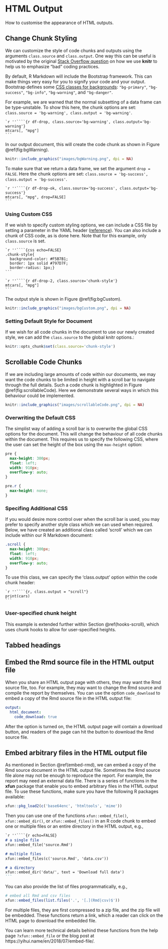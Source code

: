 # HTML Output

How to customise the appearance of HTML outputs.

## Change Chunk Styling {#chunk-styling}

<!-- https://stackoverflow.com/questions/41030477/changing-chunk-background-color-in-rmarkdown -->

We can customize the style of code chunks and outputs using the arguments `class.source` and `class.output`. One way this can be useful is motivated by the original [Stack Overflow question](http://stackoverflow.com/q/41030477/559676) on how we use **knitr** to help us to emphasize "bad" coding practices.

By default,  R Markdown will include the Bootstrap framework. This can make things very easy for you to signify your code and your output. Bootstrap defines some [CSS classes for backgrounds](http://getbootstrap.com/css/#helper-classes-backgrounds): `"bg-primary"`, `"bg-success"`, `"bg-info"`, `"bg-warning"`, and `"bg-danger"`.

For example, we are warned that the normal subsetting of a data frame can be type-unstable. To show this here,  the chunk options are set: `class.source = 'bg-warning', class.output = 'bg-warning'`.

````
`r ''````{r df-drop, class.source='bg-warning', class.output='bg-warning'}
mtcars[, "mpg"]
```
````

In our output document, this will create the code chunk as shown in Figure \@ref(fig:bgWarning).

```r
knitr::include_graphics("images/bgWarning.png", dpi = NA)
```

To make sure that we return a data frame, we set the argument `drop = FALSE`. Here the chunk options are set: `class.source = 'bg-success', class.output = 'bg-success'`.

````
`r ''````{r df-drop-ok, class.source='bg-success', class.output='bg-success'}
mtcars[, "mpg", drop=FALSE]
```
````

### Using Custom CSS

If we wish to specify custom styling options, we can include a CSS file by setting a parameter in the YAML header ([reference](http://rmarkdown.rstudio.com/html_document_format.html#custom_css)). You can also include a chunk of CSS code, as is done here. Note that for this example, only `class.source` is set.

````
`r ''````{css echo=FALSE}
.chunk-style{
  background-color: #F5B7B1;
  border: 1px solid #797D7F;
  border-radius: 1px;}
```

`r ''````{r df-drop-2, class.source='chunk-style'}
mtcars[, "mpg"] 
``` 
````

The output style is shown in Figure \@ref(fig:bgCustom).

```r
knitr::include_graphics("images/bgCustom.png", dpi = NA)
```

### Setting Default Style for Document

If we wish for all code chunks in the document to use our newly created style, we can add the `class.source` to the global knitr options.:

```r
knitr::opts_chunk$set(class.source='chunk-style')
```




## Scrollable Code Chunks {#html-scroll}

If we are including large amounts of code within our documents, we may want the code chunks to be limited in height with a scroll bar to navigate through the full details. Such a code chunk is highlighted in Figure \@ref(fig:scrollableCode). Here we demonstrate several ways in which this behaviour could be implemented.

```r
knitr::include_graphics("images/scrollableCode.png", dpi = NA)
```

### Overwriting the Default CSS

The simplist way of adding a scroll bar is to overwrite the global CSS options for the document. This will change the behaviour of all code chunks within the document. This requires us to specify the following CSS, where the user can set the height of the box using the `max-height` option:

```css
pre {
  max-height: 300px;
  float: left;
  width: 910px;
  overflow-y: auto;
}

pre.r {
  max-height: none;
}
```

### Specifing Additional CSS

If you would desire more control over when the scroll bar is used, you may prefer to specify another style class which we can used when required. Below, we have created an additional class called 'scroll' which we can include within our R Markdown document:

```css
.scroll {
  max-height: 300px;
  float: left;
  width: 910px;
  overflow-y: auto;
}
```

To use this class, we can specify the 'class.output' option within the code chunk header:

````
`r ''````{r, class.output = "scroll"}
print(cars)
```
````

### User-specified chunk height

This example is extended further within Section \@ref(hooks-scroll), which uses chunk hooks to allow for user-specified heights.

## Tabbed headings

<!--https://stackoverflow.com/questions/38062706/rmarkdown-tabbed-and-untabbed-headings-->

## Embed the Rmd source file in the HTML output file {#embed-rmd}

When you share an HTML output page with others, they may want the Rmd source file, too. For example, they may want to change the Rmd source and compile the report by themselves. You can use the option `code_download` to embed a copy of the Rmd source file in the HTML output file:

```yaml
output:
  html_document:
    code_download: true
```

After the option is turned on, the HTML output page will contain a download button, and readers of the page can hit the button to download the Rmd source file.

## Embed arbitrary files in the HTML output file {#embed-file}

As mentioned in Section \@ref(embed-rmd), we can embed a copy of the Rmd source document in the HTML output file. Sometimes the Rmd source file alone may not be enough to reproduce the report. For example, the report may need an external data file. There is a series of functions in the **xfun** package that enable you to embed arbitrary files in the HTML output file. To use these functions, make sure you have the following R packages available:

```r
xfun::pkg_load2(c('base64enc', 'htmltools', 'mime'))
```

Then you can use one of the functions `xfun::embed_file()`, `xfun::embed_dir()`, or `xfun::embed_files()` in an R code chunk to embed one or multiple files or an entire directory in the HTML output, e.g.,

````md
`r ''````{r echo=FALSE}
# a single file
xfun::embed_file('source.Rmd')

# multiple files
xfun::embed_files(c('source.Rmd', 'data.csv'))

# a directory
xfun::embed_dir('data/', text = 'Download full data')
```
````

You can also provide the list of files programmatically, e.g.,

```r
# embed all Rmd and csv files
xfun::embed_files(list.files('.', '[.](Rmd|csv)$'))
```

For multiple files, they are first compressed to a zip file, and the zip file will be embedded. These functions return a link, which a reader can click on the HTML page to download the embedded file.

You can learn more technical details behind these functions from the help page `?xfun::embed_file` or the blog post at https://yihui.name/en/2018/07/embed-file/.

